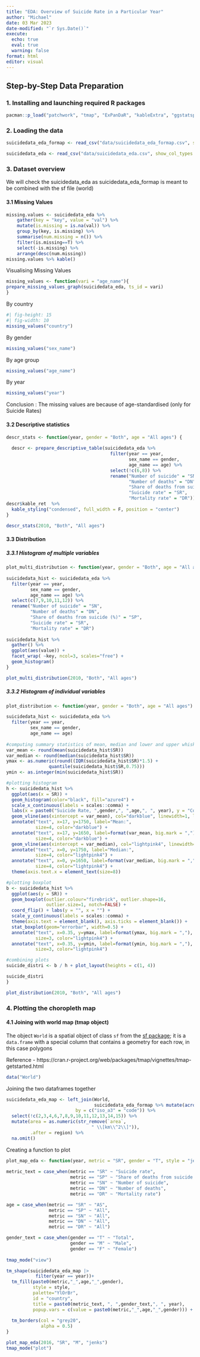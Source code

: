 ```yaml
---
title: "EDA: Overview of Suicide Rate in a Particular Year"
author: "Michael"
date: 03 Mar 2023
date-modified: "`r Sys.Date()`"
execute: 
  echo: true
  eval: true
  warning: false
format: html
editor: visual
---
```


## Step-by-Step Data Preparation

### 1. Installing and launching required R packages

```r
pacman::p_load("patchwork", "tmap", "ExPanDaR", "kableExtra", "ggstatsplot", "tidyverse")
```

### 2. Loading the data

```r
suicidedata_eda_formap <- read_csv("data/suicidedata_eda_formap.csv", show_col_types = FALSE)
```

```r
suicidedata_eda <- read_csv("data/suicidedata_eda.csv", show_col_types = FALSE)
```

### 3. Dataset overview
We will check the suicidedata_eda as suicidedata_eda_formap is meant to be combined with the sf file (world)

#### 3.1 Missing Values
```r
missing.values <- suicidedata_eda %>%
    gather(key = "key", value = "val") %>%
    mutate(is.missing = is.na(val)) %>%
    group_by(key, is.missing) %>%
    summarise(num.missing = n()) %>%
    filter(is.missing==T) %>%
    select(-is.missing) %>%
    arrange(desc(num.missing)) 
missing.values %>% kable()
```

Visualising Missing Values
```r
missing_values <- function(vari = "age_name"){
prepare_missing_values_graph(suicidedata_eda, ts_id = vari)
}
```

By country
```r
#| fig-height: 15
#| fig-width: 10
missing_values("country")
```


By gender
```r
missing_values("sex_name")
```

By age group
```r
missing_values("age_name")
```

By year
```r
missing_values("year")
```
Conclusion : The missing values are because of age-standardised (only for Suicide Rates)

#### 3.2 Descriptive statistics

```r
descr_stats <- function(year, gender = "Both", age = "All ages") {
  
  descr <- prepare_descriptive_table(suicidedata_eda %>%
                                       filter(year == year,
                                              sex_name == gender,
                                              age_name == age) %>%
                                       select(!c(6,8)) %>%
                                       rename("Number of suicide" = "SN",
                                              "Number of deaths" = "DN",
                                              "Share of deaths from suicide (%)" = "SP",
                                              "Suicide rate" = "SR",
                                              "Mortality rate" = "DR"))
descr$kable_ret  %>%
  kable_styling("condensed", full_width = F, position = "center")
}
```

```r
descr_stats(2010, "Both", "All ages")
```

#### 3.3 Distribution 

##### 3.3.1 Histogram of multiple variables
```r
plot_multi_distribution <- function(year, gender = "Both", age = "All ages") {
  
suicidedata_hist <- suicidedata_eda %>% 
  filter(year == year,
         sex_name == gender,
         age_name == age) %>%
  select(c(7,9,10,11,12)) %>%
  rename("Number of suicide" = "SN",
         "Number of deaths" = "DN",
         "Share of deaths from suicide (%)" = "SP",
         "Suicide rate" = "SR",
         "Mortality rate" = "DR")
  
suicidedata_hist %>% 
  gather() %>%
  ggplot(aes(value)) +
  facet_wrap( ~key, ncol=3, scales="free") +
  geom_histogram()
}
```

```r
plot_multi_distribution(2010, "Both", "All ages")
```


##### 3.3.2 Histogram of individual variables
```r
plot_distribution <- function(year, gender = "Both", age = "All ages") {

suicidedata_hist <- suicidedata_eda %>% 
  filter(year == year,
         sex_name == gender,
         age_name == age)
  
#computing summary statistics of mean, median and lower and upper whiskers in boxplot
var_mean <- round(mean(suicidedata_hist$SR))
var_median <- round(median(suicidedata_hist$SR))
ymax <- as.numeric(round((IQR(suicidedata_hist$SR)*1.5) +
                quantile(suicidedata_hist$SR,0.75)))
ymin <- as.integer(min(suicidedata_hist$SR))

#plotting histogram
h <- suicidedata_hist %>%
  ggplot(aes(x = SR)) + 
  geom_histogram(color="black", fill="azure4") + 
  scale_x_continuous(labels = scales::comma) +
  labs(x = paste0("Suicide Rate, ",gender,", ",age,", ", year), y = "Count") +
  geom_vline(aes(xintercept = var_mean), col="darkblue", linewidth=1, linetype = "dashed") +
  annotate("text", x=17, y=1750, label="Mean:", 
           size=4, color="darkblue") +
  annotate("text", x=17, y=1650, label=format(var_mean, big.mark = ","),
           size=4, color="darkblue") +
  geom_vline(aes(xintercept = var_median), col="lightpink4", linewidth=1, linetype = "dashed") +
  annotate("text", x=0, y=1750, label="Median:", 
           size=4, color="lightpink4") +
  annotate("text", x=0, y=1650, label=format(var_median, big.mark = ","),
           size=4, color="lightpink4") +
  theme(axis.text.x = element_text(size=8))

#plotting boxplot
b <- suicidedata_hist %>%
  ggplot(aes(y = SR)) + 
  geom_boxplot(outlier.colour="firebrick", outlier.shape=16,
               outlier.size=1, notch=FALSE) + 
  coord_flip() + labs(y = "", x = "") + 
  scale_y_continuous(labels = scales::comma) +
  theme(axis.text = element_blank(), axis.ticks = element_blank()) + 
  stat_boxplot(geom="errorbar", width=0.5) + 
  annotate("text", x=0.35, y=ymax, label=format(ymax, big.mark = ","), 
           size=3, color="lightpink4") +
  annotate("text", x=0.35, y=ymin, label=format(ymin, big.mark = ","), 
           size=3, color="lightpink4")

#combining plots
suicide_distri <- b / h + plot_layout(heights = c(1, 4)) 

suicide_distri
}

```

```r
plot_distribution(2010, "Both", "All ages")
```



### 4. Plotting the choropleth map
#### 4.1 Joining with world map (tmap object)

The object `World` is a spatial object of class `sf` from the [sf package](https://cran.r-project.org/package=sf); it is a `data.frame` with a special column that contains a geometry for each row, in this case polygons

Reference - https://cran.r-project.org/web/packages/tmap/vignettes/tmap-getstarted.html

```r
data("World")
```

Joining the two dataframes together

```r
suicidedata_eda_map <- left_join(World, 
                                 suicidedata_eda_formap %>% mutate(across(where(is.numeric), round, 2)),
                          by = c("iso_a3" = "code")) %>%
  select(!c(2,3,4,6,7,8,9,10,11,12,13,14,15)) %>%
  mutate(area = as.numeric(str_remove(`area`, 
                                " \\[km\\^2\\]")), 
         .after = region) %>%
  na.omit()
```


Creating a function to plot

```r
plot_map_eda <- function(year, metric = "SR", gender = "T", style = "jenks"){
  
metric_text = case_when(metric == "SR" ~ "Suicide rate",
                        metric == "SP" ~ "Share of deaths from suicide (%)",
                        metric == "SN" ~ "Number of suicide",
                        metric == "DN" ~ "Number of deaths",
                        metric == "DR" ~ "Mortality rate")

age = case_when(metric == "SR" ~ "AS",
                metric == "SP" ~ "All",
                metric == "SN" ~ "All",
                metric == "DN" ~ "All",
                metric == "DR" ~ "All")

gender_text = case_when(gender == "T" ~ "Total",
                        gender == "M" ~ "Male",
                        gender == "F" ~ "Female")
  
tmap_mode("view")

tm_shape(suicidedata_eda_map |> 
           filter(year == year))+
  tm_fill(paste0(metric,"_",age,"_",gender), 
          style = style, 
          palette="YlOrBr", 
          id = "country",
          title = paste0(metric_text, ", ",gender_text,", ", year),
          popup.vars = c(value = paste0(metric,"_",age,"_",gender))) +
  
  tm_borders(col = "grey20",
             alpha = 0.5) 
}

```

```r
plot_map_eda(2016, "SR", "M", "jenks")
tmap_mode("plot")
```

